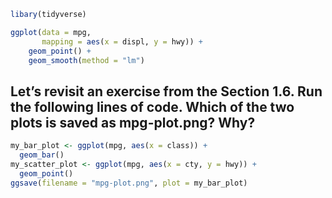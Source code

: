 ```r
libary(tidyverse)

ggplot(data = mpg,
       mapping = aes(x = displ, y = hwy)) +
    geom_point() +
    geom_smooth(method = "lm")
```

## Let’s revisit an exercise from the Section 1.6. Run the following lines of code. Which of the two plots is saved as mpg-plot.png? Why?

```r
my_bar_plot <- ggplot(mpg, aes(x = class)) +
  geom_bar()
my_scatter_plot <- ggplot(mpg, aes(x = cty, y = hwy)) +
  geom_point()
ggsave(filename = "mpg-plot.png", plot = my_bar_plot)
```


